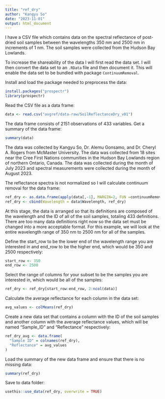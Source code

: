 ```yaml
---
title: "ref_dry"
author: "Kangyu So"
date: "2023-11-01"
output: html_document
---
```


I have a CSV file which contains data on the spectral reflectance of post-dried soil samples between the wavelengths 350 nm and 2500 nm in increments of 1 nm. The soil samples were collected from the Hudson Bay Lowlands.

To increase the shareability of the data I will first read the data set. I will then convert the data set to an `.RData` file and then document it. This will enable the data set to be bundled with package `ContinuumRemoval`.

Install and load the package needed to preprocess the data:
```r
install.packages("prospectr")
library(prospectr)
```

Read the CSV file as a data frame:
```r
data <- read.csv("avgref/data-raw/SoilReflectanceDry_v01")
```

The data frame consists of 2151 observations of 433 variables. Get a summary of the data frame:
```r
summary(data)
```

The data was collected by Kangyu So, Dr. Alemu Gonsamo, and Dr. Cheryl A. Rogers from McMaster University. The data was collected from 18 sites near the Cree First Nations communities in the Hudson Bay Lowlands region of northern Ontario, Canada. The data was collected during the month of July 2023 and spectral measurements were collected during the month of August 2023. 

The reflectance spectra is not normalized so I will calculate continuum removal for the data frame:
```r
ref_dry <- as.data.frame(apply(data[,-1], MARGIN=2, FUN =continuumRemoval, wav = data$Wavelength))
ref_dry <- cbind(Wavelength = data$Wavelength, ref_dry)
```

At this stage, the data is arranged so that its definitions are composed of the wavelength and the ID of all of the soil samples, totaling 433 definitions. There are too many data definitions right now so the data set must be changed into a more acceptable format. For this example, we will look at the entire wavelength range of 350 nm to 2500 nm for all of the samples.

Define the start_row to be the lower end of the wavelength range you are interested in and end_row to be the higher end, which would be 350 and 2500 respectively:
```r
start_row <- 350
end_row <- 2500
```

Select the range of columns for your subset to be the samples you are interested in, which would be all of the samples:
```r
ref_dry <- ref_dry[start_row:end_row, 2:ncol(data)]
```


Calculate the average reflectance for each column in the data set:
```r
avg_values <- colMeans(ref_dry)
```

Create a new data set that contains a column with the ID of the soil samples and another column with the average reflectance values, which will be named "Sample_ID" and "Reflectance" respectively: 
```r
ref_dry_avg <- data.frame(
  "Sample ID" = colnames(ref_dry),
  "Reflectance" = avg_values
)
```

Load the summary of the new data frame and ensure that there is no missing data:
```r
summary(ref_dry)
```

Save to data folder:
```r
usethis::use_data(ref_dry, overwrite = TRUE)
```

